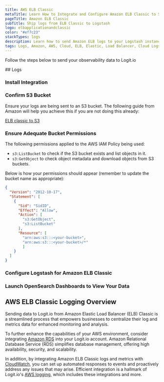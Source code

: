 ```yaml
---
title: AWS ELB Classic
metaTitle: Learn How to Integrate and Configure Amazon ELB Classic to Send Logs
pageTitle: Amazon ELB Classic
subTitle: Ship logs from ELB Classic to Logstash
logo: elbapplicationandclassic
color: "#ef7c23"
stackTypes: logs
description: Learn how to send Amazon ELB logs to your Logstash instance - Ship over 100 log data types fast with Logit.io & simplify your log management.
tags: Logs, Amazon, AWS, Cloud, ELB, Elastic, Load Balancer, Cloud Logs, Elb Classic
---
```


Follow the steps below to send your observability data to Logit.io

<Steps>
  ## Logs

  ### Install Integration

  <InstallIntegration/>
  
  ### Confirm S3 Bucket

  Ensure your logs are being sent to an S3 bucket. The following guide 
  from Amazon will help you achieve this if you are not doing this already:

  [ELB classic to S3](https://docs.aws.amazon.com/elasticloadbalancing/latest/classic/enable-access-logs.html)

  ### Ensure Adequate Bucket Permissions

  The following permissions applied to the AWS IAM Policy being used:
      
  - `s3:ListBucket` to check if the S3 bucket exists and list objects in it.
  - `s3:GetObject` to check object metadata and download objects from S3 buckets.
  
  Below is how your permissions should appear (remember to update the bucket name as appropriate):

  ```json copy showLineNumbers
  {
    "Version": "2012-10-17",
    "Statement": [
      {
        "Sid": "SidID",
        "Effect": "Allow",
        "Action": [
          "s3:GetObject",
          "s3:ListBucket"
        ],
        "Resource": [
          "arn:aws:s3:::<your-bucket>",
          "arn:aws:s3:::<your-bucket>/*"
          ]
      }
    ]
  }
  ```

  ### Configure Logstash for Amazon ELB Classic

  <AddS3Input type="aws_elb_classic" stackType="logs" utmMedium="logs" utmCampaign="awselbclassic" input="s3" buttonText="AWS" />

  
  ### Launch OpenSearch Dashboards to View Your Data

  <LaunchVisualizer type="logs" />
</Steps>

## AWS ELB Classic Logging Overview

Sending data to Logit.io from Amazon Elastic Load Balancer (ELB) Classic is a streamlined process 
that empowers businesses to centralize their log and metrics data for enhanced monitoring and analysis. 

To further enhance the capabilities of your AWS environment, consider integrating [Amazon RDS](/integrations/rds) 
into your Logit.io account. Amazon Relational Database Service (RDS) simplifies database management, 
offering high availability, security, and scalability. 

In addition, by integrating Amazon ELB Classic logs and metrics with [CloudWatch](/integrations/cloudwatch/#metrics), 
you can set up automated responses to events and proactively address any issues that may arise. 
Efficient integration is a hallmark of Logit.io's [AWS logging](https://logit.io/solutions/aws-logging), 
which includes these integrations and more.